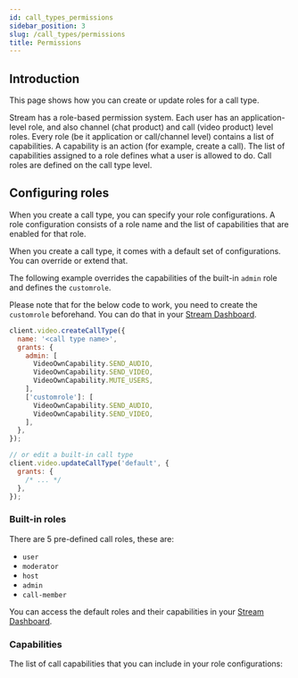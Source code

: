 ```yaml
---
id: call_types_permissions
sidebar_position: 3
slug: /call_types/permissions
title: Permissions
---
```




## Introduction

This page shows how you can create or update roles for a call type.

Stream has a role-based permission system. Each user has an application-level role, and also channel (chat product) and call (video product) level roles. Every role (be it application or call/channel level) contains a list of capabilities. A capability is an action (for example, create a call). The list of capabilities assigned to a role defines what a user is allowed to do. Call roles are defined on the call type level.

## Configuring roles

When you create a call type, you can specify your role configurations. A role configuration consists of a role name and the list of capabilities that are enabled for that role.

When you create a call type, it comes with a default set of configurations. You can override or extend that.

The following example overrides the capabilities of the built-in `admin` role and defines the `customrole`.

Please note that for the below code to work, you need to create the `customrole` beforehand. You can do that in your [Stream Dashboard](https://dashboard.getstream.io/).

<Tabs groupId="examples">
<TabItem value="js" label="JavaScript">

```js
client.video.createCallType({
  name: '<call type name>',
  grants: {
    admin: [
      VideoOwnCapability.SEND_AUDIO,
      VideoOwnCapability.SEND_VIDEO,
      VideoOwnCapability.MUTE_USERS,
    ],
    ['customrole']: [
      VideoOwnCapability.SEND_AUDIO,
      VideoOwnCapability.SEND_VIDEO,
    ],
  },
});

// or edit a built-in call type
client.video.updateCallType('default', {
  grants: {
    /* ... */
  },
});
```

</TabItem>
</Tabs>

### Built-in roles

There are 5 pre-defined call roles, these are:

- `user`
- `moderator`
- `host`
- `admin`
- `call-member`

You can access the default roles and their capabilities in your [Stream Dashboard](https://dashboard.getstream.io/).

### Capabilities

The list of call capabilities that you can include in your role configurations:

<CallCapabilities />
